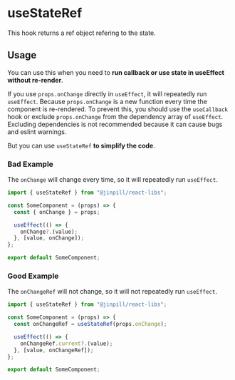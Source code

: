 
<Meta title="Hooks/useStateRef" />
<Styles />

# useStateRef

This hook returns a ref object refering to the state.

## Usage

You can use this when you need to **run callback or use state in useEffect without re-render**.

If you use `props.onChange` directly in `useEffect`, it will repeatedly run `useEffect`.
Because `props.onChange` is a new function every time the component is re-rendered.
To prevent this, you should use the `useCallback` hook or exclude `props.onChange` from the dependency array of `useEffect`.
Excluding dependencies is not recommended because it can cause bugs and eslint warnings.

But you can use `useStateRef` **to simplify the code**.

### Bad Example

The `onChange` will change every time, so it will repeatedly run `useEffect`.

```jsx
import { useStateRef } from "@jinpill/react-libs";

const SomeComponent = (props) => {
  const { onChange } = props;

  useEffect(() => {
    onChange?.(value);
  }, [value, onChange]);
};

export default SomeComponent;
```

### Good Example

The `onChangeRef` will not change, so it will not repeatedly run `useEffect`.

```jsx
import { useStateRef } from "@jinpill/react-libs";

const SomeComponent = (props) => {
  const onChangeRef = useStateRef(props.onChange);

  useEffect(() => {
    onChangeRef.current?.(value);
  }, [value, onChangeRef]);
};

export default SomeComponent;
```
